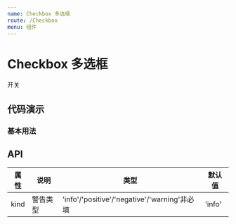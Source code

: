 ```yaml
---
name: Checkbox 多选框
route: /Checkbox
menu: 组件
---
```


# Checkbox 多选框

开关

## 代码演示

### 基本用法

<Playground>
    <Checkbox/>
</Playground>

<Playground>
    <Checkbox disabled={true}/>
</Playground>

<Playground>
    <Checkbox indeterminate={true}/>
</Playground>

<HappyBox code={GroupDemoCode} title='' desc="按钮组">
  <GroupDemo/>
</HappyBox>

## API

| 属性 | 说明     | 类型                                         | 默认值 |
| ---- | -------- | -------------------------------------------- | ------ |
| kind | 警告类型 | 'info'/'positive'/'negative'/'warning'非必填 | 'info' |